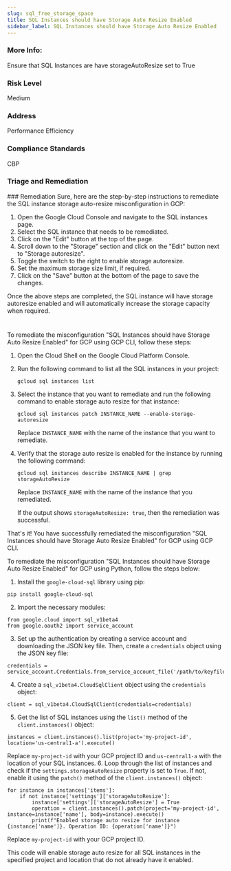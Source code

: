 ```yaml
---
slug: sql_free_storage_space
title: SQL Instances should have Storage Auto Resize Enabled
sidebar_label: SQL Instances should have Storage Auto Resize Enabled
---
```


### More Info:

Ensure that SQL Instances are have storageAutoResize set to True

### Risk Level

Medium

### Address

Performance Efficiency

### Compliance Standards

CBP

### Triage and Remediation
<Tabs>
<Tab title='Remediation'>
### Remediation

<AccordionGroup>
<Accordion title='Using Console' defaultOpen='true'>
Sure, here are the step-by-step instructions to remediate the SQL instance storage auto-resize misconfiguration in GCP:

1. Open the Google Cloud Console and navigate to the SQL instances page.
2. Select the SQL instance that needs to be remediated.
3. Click on the "Edit" button at the top of the page.
4. Scroll down to the "Storage" section and click on the "Edit" button next to "Storage autoresize".
5. Toggle the switch to the right to enable storage autoresize.
6. Set the maximum storage size limit, if required.
7. Click on the "Save" button at the bottom of the page to save the changes.

Once the above steps are completed, the SQL instance will have storage autoresize enabled and will automatically increase the storage capacity when required.

#
</Accordion>

<Accordion title='Using CLI'>
To remediate the misconfiguration "SQL Instances should have Storage Auto Resize Enabled" for GCP using GCP CLI, follow these steps:

1. Open the Cloud Shell on the Google Cloud Platform Console.

2. Run the following command to list all the SQL instances in your project:

   ```
   gcloud sql instances list
   ```

3. Select the instance that you want to remediate and run the following command to enable storage auto resize for that instance:

   ```
   gcloud sql instances patch INSTANCE_NAME --enable-storage-autoresize
   ```

   Replace `INSTANCE_NAME` with the name of the instance that you want to remediate.

4. Verify that the storage auto resize is enabled for the instance by running the following command:

   ```
   gcloud sql instances describe INSTANCE_NAME | grep storageAutoResize
   ```

   Replace `INSTANCE_NAME` with the name of the instance that you remediated.

   If the output shows `storageAutoResize: true`, then the remediation was successful.

That's it! You have successfully remediated the misconfiguration "SQL Instances should have Storage Auto Resize Enabled" for GCP using GCP CLI.
</Accordion>

<Accordion title='Using Python'>
To remediate the misconfiguration "SQL Instances should have Storage Auto Resize Enabled" for GCP using Python, follow the steps below:

1. Install the `google-cloud-sql` library using pip:
```
pip install google-cloud-sql
```
2. Import the necessary modules:
```
from google.cloud import sql_v1beta4
from google.oauth2 import service_account
```
3. Set up the authentication by creating a service account and downloading the JSON key file. Then, create a `credentials` object using the JSON key file:
```
credentials = service_account.Credentials.from_service_account_file('/path/to/keyfile.json')
```
4. Create a `sql_v1beta4.CloudSqlClient` object using the `credentials` object:
```
client = sql_v1beta4.CloudSqlClient(credentials=credentials)
```
5. Get the list of SQL instances using the `list()` method of the `client.instances()` object:
```
instances = client.instances().list(project='my-project-id', location='us-central1-a').execute()
```
Replace `my-project-id` with your GCP project ID and `us-central1-a` with the location of your SQL instances.
6. Loop through the list of instances and check if the `settings.storageAutoResize` property is set to `True`. If not, enable it using the `patch()` method of the `client.instances()` object:
```
for instance in instances['items']:
    if not instance['settings']['storageAutoResize']:
        instance['settings']['storageAutoResize'] = True
        operation = client.instances().patch(project='my-project-id', instance=instance['name'], body=instance).execute()
        print(f"Enabled storage auto resize for instance {instance['name']}. Operation ID: {operation['name']}")
```
Replace `my-project-id` with your GCP project ID.

This code will enable storage auto resize for all SQL instances in the specified project and location that do not already have it enabled.
</Accordion>

</AccordionGroup>
</Tab>
</Tabs>

